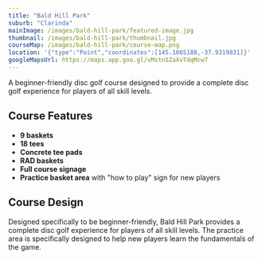 ```yaml
---
title: "Bald Hill Park"
suburb: "Clarinda"
mainImage: /images/bald-hill-park/featured-image.jpg
thumbnail: /images/bald-hill-park/thumbnail.jpg
courseMap: /images/bald-hill-park/course-map.png
location: '{"type":"Point","coordinates":[145.1065188,-37.9319831]}'
googleMapsUrl: https://maps.app.goo.gl/vMstn5ZaXvTdqMcw7
---
```


A beginner-friendly disc golf course designed to provide a complete disc golf experience for players of all skill levels.

## Course Features
- **9 baskets**
- **18 tees**
- **Concrete tee pads**
- **RAD baskets**
- **Full course signage**
- **Practice basket area** with "how to play" sign for new players

## Course Design
Designed specifically to be beginner-friendly, Bald Hill Park provides a complete disc golf experience for players of all skill levels. The practice area is specifically designed to help new players learn the fundamentals of the game.
